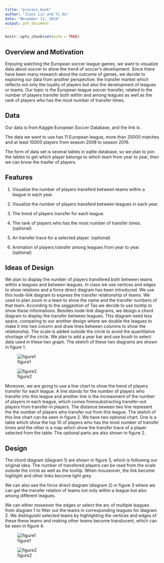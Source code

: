 ```yaml
---
title: "process_book"
author: "Jiani Lin and Yi Ou"
date: "November 11, 2016"
output: pdf_document
---
```


```r
knitr::opts_chunk$set(echo = TRUE)
```

## Overview and Motivation
Enjoying watching the European soccer league games, we want to visualize data about soccer to show the trend of soccer's development.
Since there have been many research about the outcome of games, we decide to exploring our data from another perspective:
the transfer market which reflects not only the loyalty of players but also the development of leagues or teams. Our topic is the European league soccer transfer,
related to the number of players transfer both within and among leagues as well as the rank of players who has the most number of transfer times.

## Data
Our data is from Kaggle European Soccer Database, and the link is \emph{\href{https://www.kaggle.com/hugomathien/soccer}{here}}.

The data we want to use has 11 European league, more than 25000 matches and at least 10000 players from season 2008 to season 2016.

The form of data set is several tables in sqlite database, so we plan to join the tables to get which player belongs to which team from year to year, then we can know the trasfer of players.

## Features

1. Visualize the number of players transferd between teams within a league in each year.

2. Visualize the number of players transferd between leagues in each year.

3. The trend of players transfer for each league.

4. The rank of players who has the most number of transfer times. (optional)

5.  An transfer trace for a selected player. (optional)

6.  Animation of players transfer among leagues from year to year. (optional)

## Ideas of Design
We plan to display the number of players transfered both between teams within a leagues and between leagues. In class we use vertices and edges to show relations and a force direct diagram has been introduced. We use this node-link diagram to express the transfer relationship of teams. We used to plan zoom in a team to show the name and the transfer numbers of that team. According to the seggestion of Tas we decide to use tooltip to show these informations. Besides node-link diagrams, we design a chord diagram to display the transfer between leagues. This diagram need less space, comparing to  our another design where we double the leagues to make it into two column and draw lines between columns to show the relationship. The scale is added outside the circle to avoid the quantitative shortage of the circle.  We plan to add a year bar and use brush to select data used in these two graph. The sketch of these two diagrams are shown in figure 1.

![figure1](final1.png)

![figure2](final2.png)

Moreover, we are going to use a line chart to show the trend of players transfer for each league. A line stands for the number of players who transfer into this league and another line is the increasment of the number of players in each league, which comes fromsubstracting transfer-out players from transfer-in players. The distance beween two line represent the the number of players who transfer out from this league. The sketch of this line chart can be seen in figure 2. We have two optional chart. One is a table which show the top 10 of players who has the most number of transfer times and the other is a map which show the transfer trace of a player selected from the table. The optional parts are also shown in figure 2.


## Design

The chord diagram (diagram 1) are shown in figure 3, which is following our original idea. The number of transfered players can be read from the scale outside the circle as well as the tooltip. When mouseover, the link become highlight and other links become light grey.

We can also see the force direct diagram (diagram 2) in figure 3 where we can get the transfer relation of teams not only within a league but also among different leagues.

We can either moseover the edges or select the arc of multiple leagues from diagram 1  to filter out the teams in corresponding leagues for  diagram 2. We distinguishi selected teams by highlighting the vertices and edges of these these teams and making other teams become translucent, which can be seen in figure 4.

![figure1](chart1.png)

![figure2](chart2.png)
